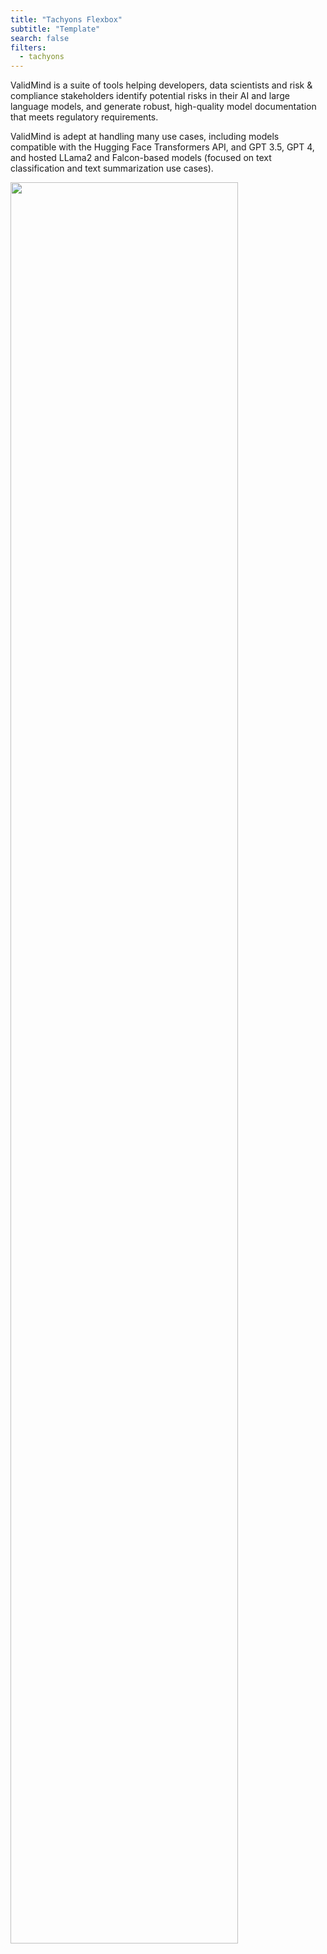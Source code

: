 ```yaml
---
title: "Tachyons Flexbox"
subtitle: "Template"
search: false
filters:
  - tachyons
---
```


<!-- LAYOUT FOR 2 COLUMNS USING TACHYONS FLEXBOX: https://tachyons.io/docs/layout/flexbox/ -->

:::: {.flex .flex-wrap .justify-around}

::: {.w-50-ns}

ValidMind is a suite of tools helping developers, data scientists and risk & compliance stakeholders identify potential risks in their AI and large language models, and generate robust, high-quality model documentation that meets regulatory requirements. 

ValidMind is adept at handling many use cases, including models compatible with the Hugging Face Transformers API, and GPT 3.5, GPT 4, and hosted LLama2 and Falcon-based models (focused on text classification and text summarization use cases).

:::

::: {.w-40-ns}

![](/assets/img/validmind-demo-compact.png){width=85% fig-alt="An image showing the main ValidMind Platform main dashboard"}

:::

::::